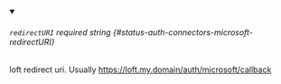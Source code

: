 
<details className="config-field" data-expandable="false" open>
<summary>

###### `redirectURI` <span className="config-field-required" data-required="true">required</span> <span className="config-field-type">string</span> <span className="config-field-default"></span> <span className="config-field-enum"></span> {#status-auth-connectors-microsoft-redirectURI}

loft redirect uri. Usually https://loft.my.domain/auth/microsoft/callback

</summary>



</details>
